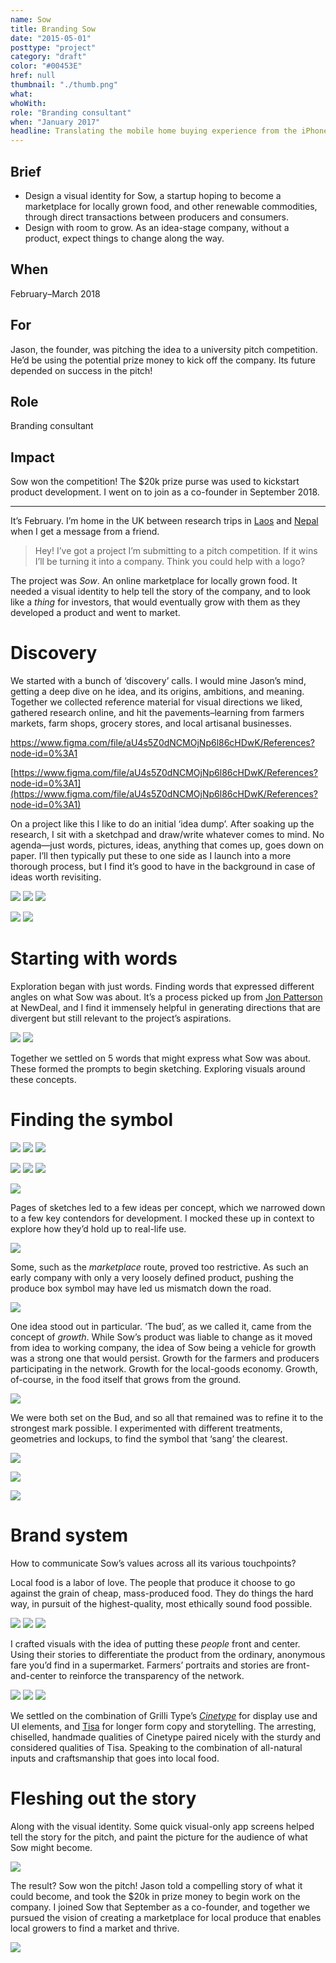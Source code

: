 ```yaml
---
name: Sow
title: Branding Sow
date: "2015-05-01"
posttype: "project"
category: "draft"
color: "#00453E"
href: null
thumbnail: "./thumb.png"
what:
whoWith:
role: "Branding consultant"
when: "January 2017"
headline: Translating the mobile home buying experience from the iPhone to Android
---
```


## Brief

- Design a visual identity for Sow, a startup hoping to become a marketplace for locally grown food, and other renewable commodities, through direct transactions between producers and consumers.
- Design with room to grow. As an idea-stage company, without a product, expect things to change along the way.

## When

February–March 2018

## For

Jason, the founder, was pitching the idea to a university pitch competition. He’d be using the potential prize money to kick off the company. Its future depended on success in the pitch!

## Role

Branding consultant

## Impact

Sow won the competition! The \$20k prize purse was used to kickstart product development. I went on to join as a co-founder in September 2018.

---

It’s February. I’m home in the UK between research trips in [Laos](http://#) and [Nepal](http://#) when I get a message from a friend.

> Hey! I’ve got a project I’m submitting to a pitch competition. If it wins I’ll be turning it into a company. Think you could help with a logo?

The project was _Sow_. An online marketplace for locally grown food. It needed a visual identity to help tell the story of the company, and to look like a _thing_ for investors, that would eventually grow with them as they developed a product and went to market.

# Discovery

We started with a bunch of ‘discovery’ calls. I would mine Jason’s mind, getting a deep dive on he idea, and its origins, ambitions, and meaning. Together we collected reference material for visual directions we liked, gathered research online, and hit the pavements–learning from farmers markets, farm shops, grocery stores, and local artisanal businesses.

https://www.figma.com/file/aU4s5Z0dNCMOjNp6l86cHDwK/References?node-id=0%3A1

[https://www.figma.com/file/aU4s5Z0dNCMOjNp6l86cHDwK/References?node-id=0%3A1](https://www.figma.com/file/aU4s5Z0dNCMOjNp6l86cHDwK/References?node-id=0%3A1)

On a project like this I like to do an initial ‘idea dump’. After soaking up the research, I sit with a sketchpad and draw/write whatever comes to mind. No agenda—just words, pictures, ideas, anything that comes up, goes down on paper. I’ll then typically put these to one side as I launch into a more thorough process, but I find it’s good to have in the background in case of ideas worth revisiting.

![](https://paper-attachments.dropbox.com/s_654331001C0A29CF2DD2F402F6A3088E1D4A30E208378AD10137FE14AC462583_1558227193092_IMG_1363.JPG)
![](https://paper-attachments.dropbox.com/s_654331001C0A29CF2DD2F402F6A3088E1D4A30E208378AD10137FE14AC462583_1558227194279_IMG_1364.JPG)
![](https://paper-attachments.dropbox.com/s_654331001C0A29CF2DD2F402F6A3088E1D4A30E208378AD10137FE14AC462583_1558227192642_IMG_1365.JPG)

![](https://paper-attachments.dropbox.com/s_654331001C0A29CF2DD2F402F6A3088E1D4A30E208378AD10137FE14AC462583_1558227193532_IMG_1365a.JPG)
![](https://paper-attachments.dropbox.com/s_654331001C0A29CF2DD2F402F6A3088E1D4A30E208378AD10137FE14AC462583_1558227229388_IMG_1366.JPG)

# Starting with words

Exploration began with just words. Finding words that expressed different angles on what Sow was about. It’s a process picked up from [Jon Patterson](http://#) at NewDeal, and I find it immensely helpful in generating directions that are divergent but still relevant to the project’s aspirations.

![](https://paper-attachments.dropbox.com/s_654331001C0A29CF2DD2F402F6A3088E1D4A30E208378AD10137FE14AC462583_1558227245298_IMG_1367.JPG)
![](https://paper-attachments.dropbox.com/s_654331001C0A29CF2DD2F402F6A3088E1D4A30E208378AD10137FE14AC462583_1558227245979_IMG_1368.JPG)

Together we settled on 5 words that might express what Sow was about. These formed the prompts to begin sketching. Exploring visuals around these concepts.

# Finding the symbol

![](https://paper-attachments.dropbox.com/s_654331001C0A29CF2DD2F402F6A3088E1D4A30E208378AD10137FE14AC462583_1558227494872_Sow+Branding+logo+sketches_Page_01.jpg)
![](https://paper-attachments.dropbox.com/s_654331001C0A29CF2DD2F402F6A3088E1D4A30E208378AD10137FE14AC462583_1558227494668_Sow+Branding+logo+sketches_Page_02.jpg)
![](https://paper-attachments.dropbox.com/s_654331001C0A29CF2DD2F402F6A3088E1D4A30E208378AD10137FE14AC462583_1558227495326_Sow+Branding+logo+sketches_Page_03.jpg)

![](https://paper-attachments.dropbox.com/s_654331001C0A29CF2DD2F402F6A3088E1D4A30E208378AD10137FE14AC462583_1558227562075_Sow+Branding+logo+sketches_Page_04.jpg)
![](https://paper-attachments.dropbox.com/s_654331001C0A29CF2DD2F402F6A3088E1D4A30E208378AD10137FE14AC462583_1558227561641_Sow+Branding+logo+sketches_Page_05.jpg)
![](https://paper-attachments.dropbox.com/s_654331001C0A29CF2DD2F402F6A3088E1D4A30E208378AD10137FE14AC462583_1558227561288_Sow+Branding+logo+sketches_Page_06.jpg)

![](https://paper-attachments.dropbox.com/s_654331001C0A29CF2DD2F402F6A3088E1D4A30E208378AD10137FE14AC462583_1558730666083_Logo+options_Page_7.png)

Pages of sketches led to a few ideas per concept, which we narrowed down to a few key contendors for development. I mocked these up in context to explore how they’d hold up to real-life use.

![](https://paper-attachments.dropbox.com/s_654331001C0A29CF2DD2F402F6A3088E1D4A30E208378AD10137FE14AC462583_1558228721145_Screen+Shot+2019-05-18+at+20.18.30.png)

Some, such as the _marketplace_ route, proved too restrictive. As such an early company with only a very loosely defined product, pushing the produce box symbol may have led us mismatch down the road.

![](https://paper-attachments.dropbox.com/s_654331001C0A29CF2DD2F402F6A3088E1D4A30E208378AD10137FE14AC462583_1558227835737_Sow_Logo_Development_02_Page_13.png)

One idea stood out in particular. ‘The bud’, as we called it, came from the concept of _growth_. While Sow’s product was liable to change as it moved from idea to working company, the idea of Sow being a vehicle for growth was a strong one that would persist. Growth for the farmers and producers participating in the network. Growth for the local-goods economy. Growth, of-course, in the food itself that grows from the ground.

![](https://paper-attachments.dropbox.com/s_654331001C0A29CF2DD2F402F6A3088E1D4A30E208378AD10137FE14AC462583_1558228361650_Screen+Shot+2019-05-18+at+20.12.13.png)

We were both set on the Bud, and so all that remained was to refine it to the strongest mark possible. I experimented with different treatments, geometries and lockups, to find the symbol that ‘sang’ the clearest.

![](https://paper-attachments.dropbox.com/s_654331001C0A29CF2DD2F402F6A3088E1D4A30E208378AD10137FE14AC462583_1558730721573_Group+4.png)

![](https://paper-attachments.dropbox.com/s_654331001C0A29CF2DD2F402F6A3088E1D4A30E208378AD10137FE14AC462583_1558730734069_Frame+2.png)

![](https://paper-attachments.dropbox.com/s_654331001C0A29CF2DD2F402F6A3088E1D4A30E208378AD10137FE14AC462583_1558730745026_Frame+3.png)

# Brand system

How to communicate Sow’s values across all its various touchpoints?

Local food is a labor of love. The people that produce it choose to go against the grain of cheap, mass-produced food. They do things the hard way, in pursuit of the highest-quality, most ethically sound food possible.

![](https://paper-attachments.dropbox.com/s_654331001C0A29CF2DD2F402F6A3088E1D4A30E208378AD10137FE14AC462583_1558730762408_Frame+2.34.png)
![](https://paper-attachments.dropbox.com/s_654331001C0A29CF2DD2F402F6A3088E1D4A30E208378AD10137FE14AC462583_1558730762480_Frame+2.35.png)
![](https://paper-attachments.dropbox.com/s_654331001C0A29CF2DD2F402F6A3088E1D4A30E208378AD10137FE14AC462583_1558730762446_Frame+2.36.png)

I crafted visuals with the idea of putting these _people_ front and center. Using their stories to differentiate the product from the ordinary, anonymous fare you’d find in a supermarket. Farmers’ portraits and stories are front-and-center to reinforce the transparency of the network.

![](https://paper-attachments.dropbox.com/s_654331001C0A29CF2DD2F402F6A3088E1D4A30E208378AD10137FE14AC462583_1558730775754_Frame+4.png)
![](https://paper-attachments.dropbox.com/s_654331001C0A29CF2DD2F402F6A3088E1D4A30E208378AD10137FE14AC462583_1558730775791_Frame+5.png)
![](https://paper-attachments.dropbox.com/s_654331001C0A29CF2DD2F402F6A3088E1D4A30E208378AD10137FE14AC462583_1558730775775_Frame+5.1.png)

We settled on the combination of Grilli Type’s [_Cinetype_](http://gt-cinetype.com/) for display use and UI elements, and [Tisa](https://www.fontshop.com/families/ff-tisa) for longer form copy and storytelling. The arresting, chiselled, handmade qualities of Cinetype paired nicely with the sturdy and considered qualities of Tisa. Speaking to the combination of all-natural inputs and craftsmanship that goes into local food.

# Fleshing out the story

Along with the visual identity. Some quick visual-only app screens helped tell the story for the pitch, and paint the picture for the audience of what Sow might become.

![](https://paper-attachments.dropbox.com/s_654331001C0A29CF2DD2F402F6A3088E1D4A30E208378AD10137FE14AC462583_1558730793657_Group+3.png)

The result? Sow won the pitch! Jason told a compelling story of what it could become, and took the \$20k in prize money to begin work on the company. I joined Sow that September as a co-founder, and together we pursued the vision of creating a marketplace for local produce that enables local growers to find a market and thrive.

![](https://paper-attachments.dropbox.com/s_654331001C0A29CF2DD2F402F6A3088E1D4A30E208378AD10137FE14AC462583_1558730814588_Thumb-SowBranding.png)
